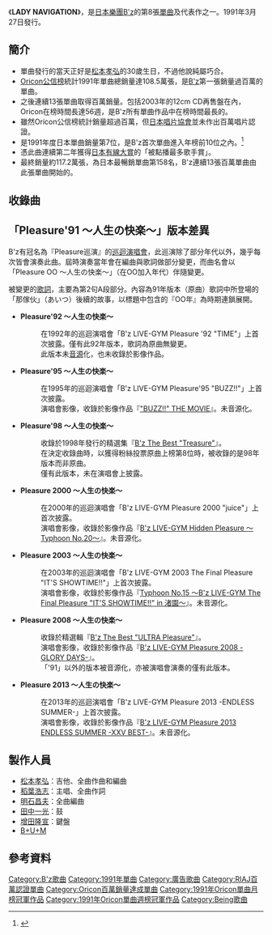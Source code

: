 {{Infobox Single |
| Name           = LADY NAVIGATION
| Artist         = [[B'z|B'z]]
| Album          = [[B'z_The_Best_"Pleasure"|B'z The Best "Pleasure"]]
<!-- 因文件已删，故注解：| Cover          = B'z_8th_single.jpeg -->
| Released       = 1991年3月27日<br />2003年3月26日（再發售）
| Format         = 8cm [[單曲|單曲CD]]<br/>12cm [[單曲|單曲CD]]（再發售）
| Recorded       = 
| Genre          = [[J-POP|J-POP]]<br/>[[流行搖滾|流行搖滾]]<br/>[[硬式搖滾|硬式搖滾]]
| Length         = 8:47
| Label          = [[VERMILLION_RECORDS|BMG ROOMS]]
| Writer         = [[稻葉浩志|稻葉浩志]]（全作詞）<br/>[[松本孝弘|松本孝弘]]（全作曲）
| Producer       = [[松本孝弘|松本孝弘]]
| Certification  = * 三白金（[[日本唱片協會|日本唱片協會]]）
* Million（[[Oricon公信榜|Oricon]]）
| Chart position = * 週間最高排行第1位（[[Oricon公信榜|Oricon]]）
* 週間最高排行第6位（再售盤，[[Oricon公信榜|Oricon]]）
* 1991年4月度月間排行第1位（[[Oricon公信榜|Oricon]]）
* 1991年度年間排行第7位（[[Oricon公信榜|Oricon]]）
| Last single    = [[愛人啊Good_Night...|愛人啊Good Night...]] <br /> （1990年）
| This single    = '''LADY NAVIGATION'''<br /> （1991年）
| Next single    = [[ALONE_(B'z單曲)|ALONE]]<br />（1991年）
}}
《'''LADY NAVIGATION'''》，是[[日本|日本]][[樂團|樂團]][[B'z|B'z]]的第8張[[單曲|單曲]]及代表作之一。1991年3月27日發行。

==簡介==
*單曲發行的當天正好是[[松本孝弘|松本孝弘]]的30歲生日，不過他說純屬巧合。
*[[Oricon公信榜|Oricon公信榜]]統計1991年單曲總銷量達108.5萬張，是[[B'z|B'z]]第一張銷量過百萬的單曲。
*之後連續13張單曲取得百萬銷量。包括2003年的12cm CD再售盤在內，Oricon在榜時間長達56週，是B'z所有單曲作品中在榜時間最長的。
*雖然Oricon公信榜統計銷量超過百萬，但[[日本唱片協會|日本唱片協會]]並未作出百萬唱片認證。
*是1991年度日本單曲銷量第7位，是B'z首次單曲進入年榜前10位之內。<ref>{{Cite web |url=http://www.musictvprogram.com/corner-ranking-1991.html |script-title=ja:1991年間シングルランキング TOP100 |access-date=2010-09-26 |archive-url=https://web.archive.org/web/20101221133855/http://musictvprogram.com/corner-ranking-1991.html |archive-date=2010-12-21 |dead-url=yes }}</ref>
*憑此曲連續第二年獲得[[日本有線大賞|日本有線大賞]]的「被點播最多歌手賞」。
*最終銷量約117.2萬張，為日本最暢銷單曲第158名，B'z連續13張百萬單曲由此張單曲開始的。

==收錄曲==
{{Tracklist
| all_music = [[松本孝弘|松本孝弘]]
| all_lyrics = [[稻叶浩志|稻叶浩志]]
| all_arranger = [[明石昌夫|明石昌夫]]

| title1 = LADY NAVIGATION
| length1 = 3:50
|longnote1=[[佳麗寶化妝品|佳麗寶化妝品]]1991年夏天的形象歌曲

| title2 = Pleasure'91 〜人生的快樂〜
| length2 = 4:38
}}

== 「Pleasure'91 〜人生の快楽〜」版本差異 ==
B'z有冠名為『Pleasure巡演』的[[LIVE-GYM|巡迴演唱會]]，此巡演除了部分年代以外，幾乎每次皆會演奏此曲。屆時演奏當年會在編曲與歌詞做部分變更，而曲名會以「Pleasure OO 〜人生の快楽〜」（在OO加入年代）伴隨變更。

被變更的[[歌詞|歌詞]]，主要為第2句A段部分。內容為91年版本（原曲）歌詞中所登場的「那傢伙」（あいつ）後續的故事，以標題中包含的『OO年』為時期連鎖展開。

* '''Pleasure'92 〜人生の快楽〜'''
*: 在1992年的巡迴演唱會「B'z LIVE-GYM Pleasure '92 "TIME"」上首次披露。僅有此92年版本，歌詞為原曲無變更。
*: 此版本未[[音源|音源]]化，也未收錄於影像作品。
* '''Pleasure'95 〜人生の快楽〜'''
*: 在1995年的巡迴演唱會「B'z LIVE-GYM Pleasure'95 "BUZZ!!"」上首次披露。
*: 演唱會影像，收錄於影像作品『[["BUZZ!!"_THE_MOVIE|"BUZZ!!" THE MOVIE]]』。未音源化。
* '''Pleasure'98 〜人生の快楽〜'''
*: 收錄於1998年發行的精選集『[[B'z_The_Best_"Treasure"|B'z The Best "Treasure"]]』。
*: 在決定收錄曲時，以獲得粉絲投票原曲上榜第8位時，被收錄的是98年版本而非原曲。
*: 僅有此版本，未在演唱會上披露。
* '''Pleasure 2000 〜人生の快楽〜'''
*: 在2000年的巡迴演唱會「B'z LIVE-GYM Pleasure 2000 "juice"」上首次披露。
*: 演唱會影像，收錄於影像作品『[[B'z_LIVE-GYM_Hidden_Pleasure_〜Typhoon_No.20〜|B'z LIVE-GYM Hidden Pleasure 〜Typhoon No.20〜]]』。未音源化。
* '''Pleasure 2003 〜人生の快楽〜'''
*: 在2003年的巡迴演唱會「B'z LIVE-GYM 2003 The Final Pleasure "IT'S SHOWTIME!!"」上首次披露。
*: 演唱會影像，收錄於影像作品『[[Typhoon_No.15_〜B'z_LIVE-GYM_The_Final_Pleasure_"IT'S_SHOWTIME!!"_in_渚園〜|Typhoon No.15 〜B'z LIVE-GYM The Final Pleasure "IT'S SHOWTIME!!" in 渚園〜]]』。未音源化。
* '''Pleasure 2008 〜人生の快楽〜'''
*: 收錄於精選輯『[[B'z_The_Best_"ULTRA_Pleasure"|B'z The Best "ULTRA Pleasure"]]』。
*: 演唱會影像，收錄於影像作品『[[B'z_LIVE-GYM_Pleasure_2008_-GLORY_DAYS-|B'z LIVE-GYM Pleasure 2008 -GLORY DAYS-]]』。
*: 「'91」以外的版本被音源化，亦被演唱會演奏的僅有此版本。
* '''Pleasure 2013 〜人生の快楽〜'''
*: 在2013年的巡迴演唱會「B'z LIVE-GYM Pleasure 2013 -ENDLESS SUMMER-」上首次披露。
*: 演唱會影像，收錄於影像作品『[[B'z_LIVE-GYM_Pleasure_2013_ENDLESS_SUMMER_-XXV_BEST-|B'z LIVE-GYM Pleasure 2013 ENDLESS SUMMER -XXV BEST-]]』。未音源化。

==製作人員==
*[[松本孝弘|松本孝弘]]：吉他、全曲作曲和編曲
*[[稻葉浩志|稻葉浩志]]：主唱、全曲作詞
*[[明石昌夫|明石昌夫]]：全曲編曲
*[[田中一光|田中一光]]：鼓
*[[增田隆宣|增田隆宣]]：鍵盤
*[[B+U+M|B+U+M]]

==參考資料==
{{reflist}}

{{B'z}}
{{Oricon單曲月榜冠軍 (1990年代前期)|1991年4月}}

{{DEFAULTSORT:Lady Navigation}}
[[Category:B'z歌曲|Category:B'z歌曲]]
[[Category:1991年單曲|Category:1991年單曲]]
[[Category:廣告歌曲|Category:廣告歌曲]]
[[Category:RIAJ百萬認證單曲|Category:RIAJ百萬認證單曲]]
[[Category:Oricon百萬銷量達成單曲|Category:Oricon百萬銷量達成單曲]]
[[Category:1991年Oricon單曲月榜冠軍作品|Category:1991年Oricon單曲月榜冠軍作品]]
[[Category:1991年Oricon單曲週榜冠軍作品|Category:1991年Oricon單曲週榜冠軍作品]]
[[Category:Being歌曲|Category:Being歌曲]]